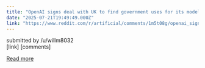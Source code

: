 ```yaml
---
title: "OpenAI signs deal with UK to find government uses for its models"
date: "2025-07-21T19:49:49.000Z"
link: "https://www.reddit.com/r/artificial/comments/1m5t08g/openai_signs_deal_with_uk_to_find_government_uses/"
---
```


submitted by    /u/willm8032  
 [link]   [comments]

[Read more](https://www.reddit.com/r/artificial/comments/1m5t08g/openai_signs_deal_with_uk_to_find_government_uses/)
